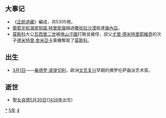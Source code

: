 {{yearTOC|1445|明'''[[正统_(年号)|正统]]十年'''；越南'''[[大和_(黎邦基)|大和]]三年'''；日本'''[[文安_(後花園天皇)|文安]]二年'''}}

== 大事记 ==
* 《[[正統道藏|正統道藏]]》編成，共5305卷。
*[[葡萄牙|葡萄牙]][[航海家|航海家]][[努諾·特里斯唐|努諾·特里斯唐]]越過[[撒哈拉沙漠|撒哈拉沙漠]]抵達[[幾內亞|幾內亞]]。
*[[莫斯科大公國|莫斯科]]大公[[瓦西里二世_(莫斯科)|瓦西里二世]]被[[喀山汗國|喀山汗國]]打敗並被俘，叔父[[尤里·德米特里耶維奇|尤里·德米特里耶維奇]]的次子[[德米特里·舍米亞卡|德米特里·舍米亞卡]]乘機奪取了[[莫斯科|莫斯科]]。

== 出生 ==
* [[3月1日|3月1日]]——[[桑德罗·波提切利|桑德罗·波提切利]]，欧洲[[文艺复兴|文艺复兴]]早期的佛罗伦萨画派艺术家。

== 逝世 ==
{{Wikisource year mention}}
* [[聖女貞德|聖女貞德]][[5月30日|5月30日]]([[1426年|1426年]]出生)

[[Category:1445年|*]]
[[Category:1440年代|5年]]
[[Category:15世纪各年|4]]